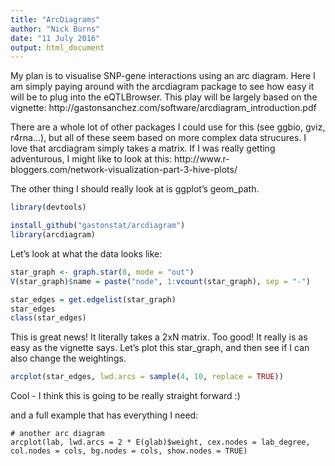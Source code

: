 ```yaml
---
title: "ArcDiagrams"
author: "Nick Burns"
date: "11 July 2016"
output: html_document
---
```


My plan is to visualise SNP-gene interactions using an arc diagram. Here I am simply paying around with the arcdiagram package to see how easy it will be to plug into the eQTLBrowser. This play will be largely based on the vignette: http://gastonsanchez.com/software/arcdiagram_introduction.pdf

There are a whole lot of other packages I could use for this (see ggbio, gviz, r4rna...), but all of these seem based on more complex data strucures. I love that arcdiagram simply takes a matrix. If I was really getting adventurous, I might like to look at this: http://www.r-bloggers.com/network-visualization-part-3-hive-plots/

The other thing I should really look at is ggplot's geom_path.

```r
library(devtools)

install_github("gastonstat/arcdiagram")
library(arcdiagram)
```

Let's look at what the data looks like:

```r
star_graph <- graph.star(8, mode = "out")
V(star_graph)$name = paste("node", 1:vcount(star_graph), sep = "-")

star_edges = get.edgelist(star_graph)
star_edges
class(star_edges)
```

This is great news! It literally takes a 2xN matrix. Too good! It really is as easy as the vignette says. Let's plot this star_graph, and then see if I can also change the weightings.

```r
arcplot(star_edges, lwd.arcs = sample(4, 10, replace = TRUE))
```

Cool - I think this is going to be really straight forward :)

and a full example that has everything I need:

```
# another arc diagram
arcplot(lab, lwd.arcs = 2 * E(glab)$weight, cex.nodes = lab_degree,
col.nodes = cols, bg.nodes = cols, show.nodes = TRUE)
```